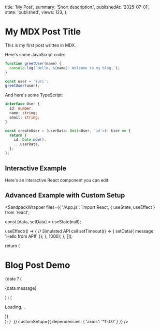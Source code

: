 
  title: 'My Post',
  summary: 'Short description.',
  publishedAt: '2025-07-01',
  state: 'published',
  views: 123,
};

<BlogPost meta={meta}>

# My MDX Post Title

This is my first post written in MDX.

Here's some JavaScript code:

```javascript
function greetUser(name) {
  console.log(`Hello, ${name}! Welcome to my blog.`);
}

const user = 'Yuri';
greetUser(user);
```

And here's some TypeScript:

```typescript
interface User {
  id: number;
  name: string;
  email: string;
}

const createUser = (userData: Omit<User, 'id'>): User => {
  return {
    id: Date.now(),
    ...userData,
  };
};
```

## Interactive Example

Here's an interactive React component you can edit:

## Advanced Example with Custom Setup

<SandpackWrapper
  files={{
    '/App.js': `import React, { useState, useEffect } from 'react';

  const [data, setData] = useState(null);

useEffect(() => {
// Simulated API call
setTimeout(() => {
setData({ message: 'Hello from API!' });
}, 1000);
}, []);

return (
<div style={{ padding: '20px' }}>
<h1>Blog Post Demo</h1>
{data ? (
<p>{data.message}</p>
) : (
<p>Loading...</p>
)}
</div>
);
}`
}}
customSetup={{
    dependencies: {
      'axios': '^1.0.0'
    }
  }}
/>

</BlogPost>
